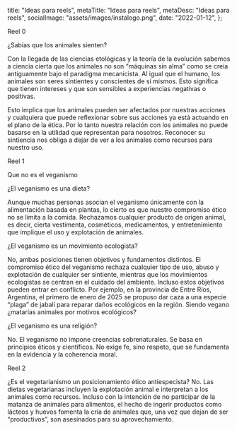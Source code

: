   title: "Ideas para reels",
  metaTitle: "Ideas para reels",
  metaDesc: "Ideas para reels",
  socialImage: "assets/images/instalogo.png",
  date: "2022-01-12",
};

Reel 0

¿Sabías que los animales sienten?

Con la llegada de las ciencias etológicas y la teoría de la evolución sabemos a ciencia cierta que los animales no son “máquinas sin alma” como se creía antiguamente bajo el paradigma mecanicista. Al igual que el humano, los animales son seres sintientes y conscientes de sí mismos. Esto significa que tienen intereses y que son sensibles a experiencias negativas o positivas.

Esto implica que los animales pueden ser afectados por nuestras acciones y cualquiera que puede reflexionar sobre sus acciones ya está actuando en el plano de la ética. Por lo tanto nuestra relación con los animales no puede basarse en la utilidad que representan para nosotros. Reconocer su sintiencia nos obliga a dejar de ver a los animales como recursos para nuestro uso.

Reel 1

Que no es el veganismo

¿El veganismo es una dieta?

Aunque muchas personas asocian el veganismo únicamente con la alimentación basada en plantas, lo cierto es que nuestro compromiso ético no se limita a la comida. Rechazamos cualquier producto de origen animal, es decir, cierta vestimenta, cosméticos, medicamentos, y entretenimiento que implique el uso y explotación de animales.

¿El veganismo es un movimiento ecologista?

No, ambas posiciones tienen objetivos y fundamentos distintos. El compromiso ético del veganismo rechaza cualquier tipo de uso, abuso y explotación de cualquier ser sintiente, mientras que los movimientos ecologistas se centran en el cuidado del ambiente. Incluso estos objetivos pueden entrar en conflicto. Por ejemplo, en la provincia de Entre Ríos, Argentina, el primero de enero de 2025 se propuso dar caza a una especie “plaga” de jabalí para reparar daños ecológicos en la región. Siendo vegano ¿matarías animales por motivos ecológicos?

¿El veganismo es una religión?

No. El veganismo no impone creencias sobrenaturales. Se basa en principios éticos y científicos. No exige fe, sino respeto, que se fundamenta en la evidencia y la coherencia moral.

Reel 2

¿Es el vegetarianismo un posicionamiento ético antiespecista? No. Las dietas vegetarianas incluyen la explotación animal e interpretan a los animales como recursos. Incluso con la intención de no participar de la matanza de animales para alimentos, el hecho de ingerir productos como lácteos y huevos fomenta la cría de animales que, una vez que dejan de ser “productivos”, son asesinados para su aprovechamiento.
